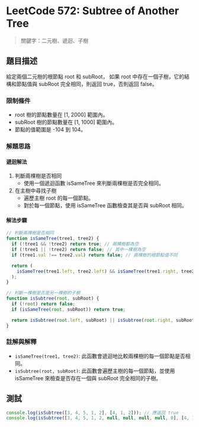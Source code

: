 # LeetCode 572: Subtree of Another Tree

> 關鍵字：二元樹、遞迴、子樹

## 題目描述

給定兩個二元樹的根節點 root 和 subRoot，
如果 root 中存在一個子樹，它的結構和節點值與 subRoot 完全相同，則返回 true，否則返回 false。

### 限制條件

- root 樹的節點數量在 [1, 2000] 範圍內。
- subRoot 樹的節點數量在 [1, 1000] 範圍內。
- 節點的值範圍是 -104 到 104。

### 解題思路

#### 遞迴解法

1. 判斷兩棵樹是否相同
   - 使用一個遞迴函數 isSameTree 來判斷兩棵樹是否完全相同。
2. 在主樹中尋找子樹
   - 遍歷主樹 root 的每一個節點。
   - 對於每一個節點，使用 isSameTree 函數檢查其是否與 subRoot 相同。

#### 解法步驟

```javascript
// 判斷兩棵樹是否相同
function isSameTree(tree1, tree2) {
  if (!tree1 && !tree2) return true; // 兩棵樹都為空
  if (!tree1 || !tree2) return false; // 其中一棵樹為空
  if (tree1.val !== tree2.val) return false; // 兩棵樹的根節點值不同

  return (
    isSameTree(tree1.left, tree2.left) && isSameTree(tree1.right, tree2.right)
  );
}

// 判斷一棵樹是否是另一棵樹的子樹
function isSubtree(root, subRoot) {
  if (!root) return false;
  if (isSameTree(root, subRoot)) return true;

  return isSubtree(root.left, subRoot) || isSubtree(root.right, subRoot);
}
```

### 註解與解釋

- `isSameTree(tree1, tree2)`: 此函數會遞迴地比較兩棵樹的每一個節點是否相同。
- `isSubtree(root, subRoot)`: 此函數會遍歷主樹的每一個節點，並使用 isSameTree 來檢查是否存在一個與 subRoot 完全相同的子樹。

## 測試

```javascript
console.log(isSubtree([3, 4, 5, 1, 2], [4, 1, 2])); // 應返回 true
console.log(isSubtree([3, 4, 5, 1, 2, null, null, null, null, 0], [4, 1, 2])); // 應返回 false
```
